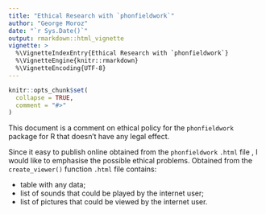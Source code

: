 ```yaml
---
title: "Ethical Research with `phonfieldwork`"
author: "George Moroz"
date: "`r Sys.Date()`"
output: rmarkdown::html_vignette
vignette: >
  %\VignetteIndexEntry{Ethical Research with `phonfieldwork`}
  %\VignetteEngine{knitr::rmarkdown}
  %\VignetteEncoding{UTF-8}
---
```


```r
knitr::opts_chunk$set(
  collapse = TRUE,
  comment = "#>"
)
```

This document is a comment on ethical policy for the `phonfieldwork` package for R that doesn't have any legal effect.

Since it easy to publish online obtained from the `phonfieldwork` `.html` file , I would like to emphasise the possible ethical problems. Obtained from the `create_viewer()` function `.html` file contains: 

* table with any data;
* list of sounds that could be played by the internet user;
* list of pictures that could be viewed by the internet user.



